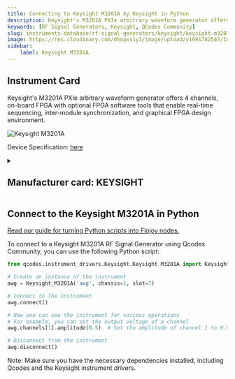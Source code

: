 ```yaml
---
title: Connecting to Keysight M3201A by Keysight in Python
description: Keysight's M3201A PXIe arbitrary waveform generator offers 4 channels, on-board FPGA with optional FPGA software tools that enable real-time sequencing, inter-module synchronization, and graphical FPGA design environment.
keywords: [RF Signal Generators, Keysight, QCodes Community] 
slug: instruments-database/rf-signal-generators/keysight/keysight-m3201a 
image: https://res.cloudinary.com/dhopxs1y3/image/upload/v1691782547/Instruments/RF%20Signal%20Generator/Keysight-M3201A/Keysight-M3201A.png
sidebar:
    label: Keysight M3201A 
---
```



## Instrument Card

Keysight's M3201A PXIe arbitrary waveform generator offers 4 channels, on-board FPGA with optional FPGA software tools that enable real-time sequencing, inter-module synchronization, and graphical FPGA design environment.

![Keysight M3201A](https://res.cloudinary.com/dhopxs1y3/image/upload/v1691782547/Instruments/RF%20Signal%20Generator/Keysight-M3201A/Keysight-M3201A.png)

Device Specification: [here](https://www.keysight.com/us/en/assets/7018-05391/data-sheets/5992-1797.pdf)

<details style={{ marginTop: "15px"}}>
<summary><h2 style={{display:'inline'}}>Manufacturer card: KEYSIGHT</h2></summary>

![KEYSIGHT](https://res.cloudinary.com/dhopxs1y3/image/upload/v1692125973/Instruments/Vendor%20Logos/Keysight.png)

Keysight Technologies, or Keysight, is an American company that manufactures electronics test and measurement equipment and software

- Headquarters: USA
- Yearly Revenue (millions, USD): 5420
- Vendor Website: [here](https://www.keysight.com/us/en/home.html)

</details>


<FeaturedInstrumentVideo category="RF_SIGNAL_GENERATORS" />

## Connect to the Keysight M3201A in Python

[Read our guide for turning Python scripts into Flojoy nodes.](https://docs.flojoy.ai/contribution/blocks/custom-flojoy-block/)



<Tabs>
<TabItem value="Flojoy" label="Flojoy" className="flojoy-instrument-tabs">

<SectionsCard category="RF_SIGNAL_GENERATORS" manufacturer="Keysight"></SectionsCard>

</TabItem>
<TabItem value="QCodes Community" label="QCodes Community">

To connect to a Keysight M3201A RF Signal Generator using Qcodes Community, you can use the following Python script:

```python
from qcodes.instrument_drivers.Keysight.Keysight_M3201A import Keysight_M3201A

# Create an instance of the instrument
awg = Keysight_M3201A('awg', chassis=1, slot=7)

# Connect to the instrument
awg.connect()

# Now you can use the instrument for various operations
# For example, you can set the output voltage of a channel
awg.channels[1].amplitude(0.5)  # Set the amplitude of channel 1 to 0.5 V

# Disconnect from the instrument
awg.disconnect()
```

Note: Make sure you have the necessary dependencies installed, including Qcodes and the Keysight instrument drivers.

</TabItem>
</Tabs>